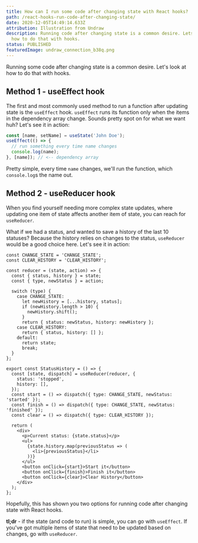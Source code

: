 ```yaml
---
title: How can I run some code after changing state with React hooks?
path: /react-hooks-run-code-after-changing-state/
date: 2020-12-05T14:49:14.633Z
attribution: Illustration from Undraw
description: Running code after changing state is a common desire. Lets look at
  how to do that with hooks.
status: PUBLISHED
featuredImage: undraw_connection_b38q.png
---
```


Running some code after changing state is a common desire. Let's look at how to do that with hooks.

## Method 1 - useEffect hook

The first and most commonly used method to run a function after updating state is the `useEffect` hook. `useEffect` runs its function only when the items in the dependency array change. Sounds pretty spot on for what we want huh? Let's see it in action:

```js
const [name, setName] = useState('John Doe');
useEffect(() => {
  // run something every time name changes
  console.log(name);
}, [name]); // <-- dependency array
```

Pretty simple, every time `name` changes, we'll run the function, which `console.log`s the name out.

## Method 2 - useReducer hook

When you find yourself needing more complex state updates, where updating one item of state affects another item of state, you can reach for `useReducer`.

What if we had a status, and wanted to save a history of the last 10 statuses? Because the history relies on changes to the status, `useReducer` would be a good choice here. Let's see it in action:

```tsx:title=src/App.tsx
const CHANGE_STATE = 'CHANGE_STATE';
const CLEAR_HISTORY = 'CLEAR_HISTORY';

const reducer = (state, action) => {
  const { status, history } = state;
  const { type, newStatus } = action;

  switch (type) {
    case CHANGE_STATE:
      let newHistory = [...history, status];
      if (newHistory.length > 10) {
        newHistory.shift();
      }
      return { status: newStatus, history: newHistory };
    case CLEAR_HISTORY:
      return { status, history: [] };
    default:
      return state;
      break;
  }
};

export const StatusHistory = () => {
  const [state, dispatch] = useReducer(reducer, {
    status: 'stopped',
    history: [],
  });
  const start = () => dispatch({ type: CHANGE_STATE, newStatus: 'started' });
  const finish = () => dispatch({ type: CHANGE_STATE, newStatus: 'finished' });
  const clear = () => dispatch({ type: CLEAR_HISTORY });

  return (
    <div>
      <p>Current status: {state.status}</p>
      <ul>
        {state.history.map(previousStatus => (
          <li>{previousStatus}</li>
        ))}
      </ul>
      <button onClick={start}>Start it</button>
      <button onClick={finish}>Finish it</button>
      <button onClick={clear}>Clear History</button>
    </div>
  );
};
```

Hopefully, this has shown you two options for running code after changing state with React hooks.

**tl;dr** - if the state (and code to run) is simple, you can go with `useEffect`. If you've got multiple items of state that need to be updated based on changes, go with `useReducer`.
